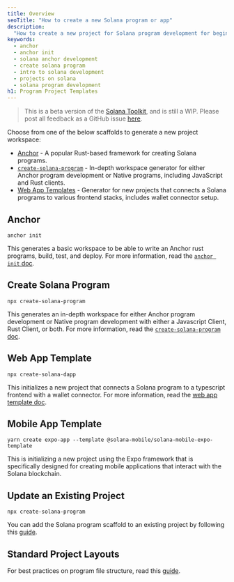 ```yaml
---
title: Overview
seoTitle: "How to create a new Solana program or app"
description:
  "How to create a new project for Solana program development for beginners."
keywords:
  - anchor
  - anchor init
  - solana anchor development
  - create solana program
  - intro to solana development
  - projects on solana
  - solana program development
h1: Program Project Templates
---
```


> This is a beta version of the [Solana Toolkit](/docs/toolkit/), and is still a
> WIP. Please post all feedback as a GitHub issue
> [here](https://github.com/solana-foundation/mucho/issues/new?title=%5Btoolkit%5D%20).

Choose from one of the below scaffolds to generate a new project workspace:

- [Anchor](#anchor) - A popular Rust-based framework for creating Solana
  programs.
- [`create-solana-program`](#create-solana-program) - In-depth workspace
  generator for either Anchor program development or Native programs, including
  JavaScript and Rust clients.
- [Web App Templates](#web-app-template) - Generator for new projects that
  connects a Solana programs to various frontend stacks, includes wallet
  connector setup.

## Anchor

```shell
anchor init
```

This generates a basic workspace to be able to write an Anchor rust programs,
build, test, and deploy. For more information, read the
[`anchor init` doc](/docs/toolkit/projects/anchor-init).

## Create Solana Program

```shell
npx create-solana-program
```

This generates an in-depth workspace for either Anchor program development or
Native program development with either a Javascript Client, Rust Client, or
both. For more information, read the
[`create-solana-program` doc](/docs/toolkit/projects/solana-program).

## Web App Template

```shell
npx create-solana-dapp
```

This initializes a new project that connects a Solana program to a typescript
frontend with a wallet connector. For more information, read the
[web app template doc](/docs/toolkit/projects/web-app).

## Mobile App Template

```shell
yarn create expo-app --template @solana-mobile/solana-mobile-expo-template
```

This is initializing a new project using the Expo framework that is specifically
designed for creating mobile applications that interact with the Solana
blockchain.

## Update an Existing Project

```shell
npx create-solana-program
```

You can add the Solana program scaffold to an existing project by following this
[guide](/docs/toolkit/projects/existing-project).

## Standard Project Layouts

For best practices on program file structure, read this
[guide](/docs/toolkit/projects/project-layout).
